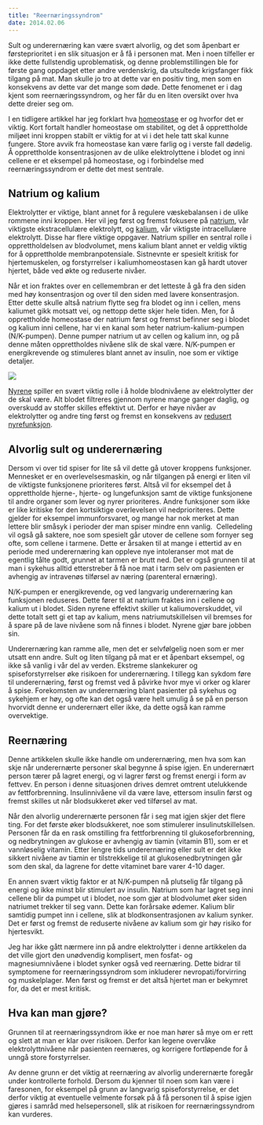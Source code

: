 ```yaml
---
title: "Reernæringssyndrom"
date: 2014.02.06
---
```


Sult og underernæring kan være svært alvorlig, og det som åpenbart er førsteprioritet i en slik situasjon er å få i personen mat. Men i noen tilfeller er ikke dette fullstendig uproblematisk, og denne problemstillingen ble for første gang oppdaget etter andre verdenskrig, da utsultede krigsfanger fikk tilgang på mat. Man skulle jo tro at dette var en positiv ting, men som en konsekvens av dette var det mange som døde. Dette fenomenet er i dag kjent som reernæringssyndrom, og her får du en liten oversikt over hva dette dreier seg om.

I en tidligere artikkel har jeg forklart hva [homeostase](http://www.friskogfunksjonell.no/homeostase/ "Homeostase") er og hvorfor det er viktig. Kort fortalt handler homeostase om stabilitet, og det å opprettholde miljøet inni kroppen stabilt er viktig for at vi i det hele tatt skal kunne fungere. Store avvik fra homeostase kan være farlig og i verste fall dødelig. Å opprettholde konsentrasjonen av de ulike elektrolyttene i blodet og inni cellene er et eksempel på homeostase, og i forbindelse med reernæringssyndrom er dette det mest sentrale.

## Natrium og kalium

Elektrolytter er viktige, blant annet for å regulere væskebalansen i de ulike rommene inni kroppen. Her vil jeg først og fremst fokusere på [natrium](http://www.friskogfunksjonell.no/natrium-og-klor/ "Natrium og klor"), vår viktigste ekstracellulære elektrolytt, og [kalium](http://www.friskogfunksjonell.no/kalium/ "Kalium"), vår viktigste intracellulære elektrolytt. Disse har flere viktige oppgaver. Natrium spiller en sentral rolle i opprettholdelsen av blodvolumet, mens kalium blant annet er veldig viktig for å opprettholde membranpotensiale. Sistnevnte er spesielt kritisk for hjertemuskelen, og forstyrrelser i kaliumhomeostasen kan gå hardt utover hjertet, både ved økte og reduserte nivåer.

Når et ion fraktes over en cellemembran er det letteste å gå fra den siden med høy konsentrasjon og over til den siden med lavere konsentrasjon. Etter dette skulle altså natrium flytte seg fra blodet og inn i cellen, mens kaliumet gikk motsatt vei, og nettopp dette skjer hele tiden. Men, for å opprettholde homeostase der natrium først og fremst befinner seg i blodet og kalium inni cellene, har vi en kanal som heter natrium-kalium-pumpen (N/K-pumpen). Denne pumper natrium ut av cellen og kalium inn, og på denne måten opprettholdes nivåene slik de skal være. N/K-pumpen er energikrevende og stimuleres blant annet av insulin, noe som er viktige detaljer.

![](images/clipboard-179456903.png)

[Nyrene](http://www.friskogfunksjonell.no/nyre-3/ "Nyrene del 3 – Elektrolyttstatus og andre funksjoner") spiller en svært viktig rolle i å holde blodnivåene av elektrolytter der de skal være. Alt blodet filtreres gjennom nyrene mange ganger daglig, og overskudd av stoffer skilles effektivt ut. Derfor er høye nivåer av elektrolytter og andre ting først og fremst en konsekvens av [redusert nyrefunksjon](http://www.friskogfunksjonell.no/nyre-4/ "Nyrene del 4 – nyresykdom").

## Alvorlig sult og underernæring

Dersom vi over tid spiser for lite så vil dette gå utover kroppens funksjoner. Mennesket er en overlevelsesmaskin, og når tilgangen på energi er liten vil de viktigste funksjonene prioriteres først. Altså vil for eksempel det å opprettholde hjerne-, hjerte- og lungefunksjon samt de viktige funksjonene til andre organer som lever og nyrer prioriteres. Andre funksjoner som ikke er like kritiske for den kortsiktige overlevelsen vil nedprioriteres. Dette gjelder for eksempel immunforsvaret, og mange har nok merket at man lettere blir småsyk i perioder der man spiser mindre enn vanlig.  Celledeling vil også gå saktere, noe som spesielt går utover de cellene som fornyer seg ofte, som cellene i tarmene. Dette er årsaken til at mange i ettertid av en periode med underernæring kan oppleve nye intoleranser mot mat de egentlig tålte godt, grunnet at tarmen er brutt ned. Det er også grunnen til at man i sykehus alltid etterstreber å få noe mat i tarm selv om pasienten er avhengig av intravenøs tilførsel av næring (parenteral ernæring).

N/K-pumpen er energikrevende, og ved langvarig underernæring kan funksjonen reduseres. Dette fører til at natrium fraktes inn i cellene og kalium ut i blodet. Siden nyrene effektivt skiller ut kaliumoverskuddet, vil dette totalt sett gi et tap av kalium, mens natriumutskillelsen vil bremses for å spare på de lave nivåene som nå finnes i blodet. Nyrene gjør bare jobben sin.

Underernæring kan ramme alle, men det er selvfølgelig noen som er mer utsatt enn andre. Sult og liten tilgang på mat er et åpenbart eksempel, og ikke så vanlig i vår del av verden. Ekstreme slankekurer og spiseforstyrrelser øke risikoen for underernæring. I tillegg kan sykdom føre til underernæring, først og fremst ved å påvirke hvor mye vi orker og klarer å spise. Forekomsten av underernæring blant pasienter på sykehus og sykehjem er høy, og ofte kan det også være helt umulig å se på en person hvorvidt denne er underernært eller ikke, da dette også kan ramme overvektige.

## Reernæring

Denne artikkelen skulle ikke handle om underernæring, men hva som kan skje når underernærte personer skal begynne å spise igjen. En underernært person tærer på lagret energi, og vi lagrer først og fremst energi i form av fettvev. En person i denne situasjonen drives demret omtrent utelukkende av fettforbrenning. Insulinnivåene vil da være lave, ettersom insulin først og fremst skilles ut når blodsukkeret øker ved tilførsel av mat.

Når den alvorlig underernærte personen får i seg mat igjen skjer det flere ting. For det første øker blodsukkeret, noe som stimulerer insulinutskillelsen. Personen får da en rask omstilling fra fettforbrenning til glukoseforbrenning, og nedbrytningen av glukose er avhengig av tiamin (vitamin B1), som er et vannløselig vitamin. Etter lengre tids underernæring eller sult er det ikke sikkert nivåene av tiamin er tilstrekkelige til at glukosenedbrytningen går som den skal, da lagrene for dette vitaminet bare varer 4-10 dager.

En annen svært viktig faktor er at N/K-pumpen nå plutselig får tilgang på energi og ikke minst blir stimulert av insulin. Natrium som har lagret seg inni cellene blir da pumpet ut i blodet, noe som gjør at blodvolumet øker siden natriumet trekker til seg vann. Dette kan forårsake ødemer. Kalium blir samtidig pumpet inn i cellene, slik at blodkonsentrasjonen av kalium synker. Det er først og fremst de reduserte nivåene av kalium som gir høy risiko for hjertesvikt.

Jeg har ikke gått nærmere inn på andre elektrolytter i denne artikkelen da det ville gjort den unødvendig komplisert, men fosfat- og magnesiumnivåene i blodet synker også ved reernæring. Dette bidrar til symptomene for reernæringssyndrom som inkluderer nevropati/forvirring og muskelplager. Men først og fremst er det altså hjertet man er bekymret for, da det er mest kritisk.

## Hva kan man gjøre?

Grunnen til at reernæringssyndrom ikke er noe man hører så mye om er rett og slett at man er klar over risikoen. Derfor kan legene overvåke elektrolyttnivåene når pasienten reernæres, og korrigere fortløpende for å unngå store forstyrrelser.

Av denne grunn er det viktig at reernæring av alvorlig underernærte foregår under kontrollerte forhold. Dersom du kjenner til noen som kan være i faresonen, for eksempel på grunn av langvarig spiseforstyrrelse, er det derfor viktig at eventuelle velmente forsøk på å få personen til å spise igjen gjøres i samråd med helsepersonell, slik at risikoen for reernæringssyndrom kan vurderes.
